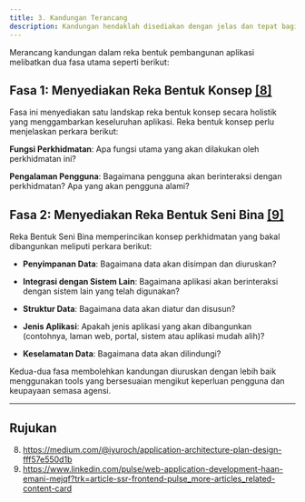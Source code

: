 ```yaml
---
title: 3. Kandungan Terancang
description: Kandungan hendaklah disediakan dengan jelas dan tepat bagi memastikan matlamat perkhidmatan tercapai
---
```


Merancang kandungan dalam reka bentuk pembangunan aplikasi melibatkan dua fasa utama seperti berikut:

## Fasa 1: Menyediakan Reka Bentuk Konsep [[8]](https://medium.com/@iyuroch/application-architecture-plan-design-fff57e550d1b)

Fasa ini menyediakan satu landskap reka bentuk konsep secara holistik yang menggambarkan keseluruhan aplikasi. Reka bentuk konsep perlu menjelaskan perkara berikut:

**Fungsi Perkhidmatan**: Apa fungsi utama yang akan dilakukan oleh perkhidmatan ini?

**Pengalaman Pengguna**: Bagaimana pengguna akan berinteraksi dengan perkhidmatan? Apa yang akan pengguna alami?

## Fasa 2: Menyediakan Reka Bentuk Seni Bina [[9]](https://www.linkedin.com/pulse/web-application-development-haan-emani-mejqf?trk=article-ssr-frontend-pulse_more-articles_related-content-card)

Reka Bentuk Seni Bina memperincikan konsep perkhidmatan yang bakal dibangunkan meliputi perkara berikut:

- **Penyimpanan Data**: Bagaimana data akan disimpan dan diuruskan?

- **Integrasi dengan Sistem Lain**: Bagaimana aplikasi akan berinteraksi dengan sistem lain yang telah digunakan?

- **Struktur Data**: Bagaimana data akan diatur dan disusun?

- **Jenis Aplikasi**: Apakah jenis aplikasi yang akan dibangunkan (contohnya, laman web, portal, sistem atau aplikasi mudah alih)?

- **Keselamatan Data**: Bagaimana data akan dilindungi?

Kedua-dua fasa membolehkan kandungan diuruskan dengan lebih baik menggunakan tools yang bersesuaian mengikut keperluan pengguna dan keupayaan semasa agensi.

---

## Rujukan

8. https://medium.com/@iyuroch/application-architecture-plan-design-fff57e550d1b
9. https://www.linkedin.com/pulse/web-application-development-haan-emani-mejqf?trk=article-ssr-frontend-pulse_more-articles_related-content-card
